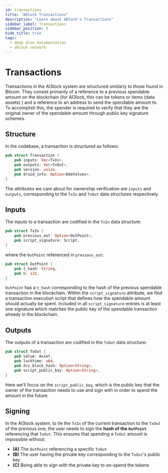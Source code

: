```yaml
---
id: transactions
title: "ABlock Transactions"
description: "Learn about ABlock's Transactions"
sidebar_label: Transactions
sidebar_position: 5
hide_title: true
tags:
  - deep dive documentation
  - ablock network
---
```


# Transactions
Transactions in the AI3lock system are structured similarly to those found in Bitcoin. They consist primarily of a reference to a previous spendable amount on the blockchain (for AI3lock, this can be tokens or items (data assets) ) and a reference to an address to send the spendable amount to. To accomplish this, the spender is required to verify that they are the original owner of the spendable amount through public key signature schemes.

## Structure

In the codebase, a transaction is structured as follows:

```rust
pub struct Transaction {
    pub inputs: Vec<TxIn>,
    pub outputs: Vec<TxOut>,
    pub version: usize,
    pub druid_info: Option<DdeValues>,
}
```

The attributes we care about for ownership verification are `inputs` and `outputs`, corresponding to the `TxIn` and `TxOut` data structures respectively.

## Inputs

The inputs to a transaction are codified in the `TxIn` data structure:

```rust
pub struct TxIn {
    pub previous_out: Option<OutPoint>,
    pub script_signature: Script,
}
```

 where the `OutPoint` referenced in `previous_out`:

```rust
pub struct OutPoint {
    pub t_hash: String,
    pub n: i32,
}
```
`OutPoint` has a `t_hash` corresponding to the hash of the previous spendable transaction in the blockchain. Within the `script_signature` attribute, we find a transaction execution script that defines how the spendable amount should actually be spent. Included in all `script_signature` entries is at least one signature which matches the public key of the spendable transaction already in the blockchain.

## Outputs

The outputs of a transaction are codified in the `TxOut` data structure:

```rust
pub struct TxOut {
    pub value: Asset,
    pub locktime: u64,
    pub drs_block_hash: Option<String>,
    pub script_public_key: Option<String>,
}
```

Here we'll focus on the `script_public_key`, which is the public key that the owner of the transaction needs to use and sign with in order to spend the amount in the future.

## Signing

In the AI3lock system, to tie the `TxIn` of the current transaction to the `TxOut` of the previous one, the user needs to sign the **hash of the `OutPoint`** referencing that `TxOut`. This ensures that spending a `TxOut` amount is impossible without:

- **(A)** The `OutPoint` referencing a specific `TxOut`
- **(B)** The user having the private key corresponding to the `TxOut`'s public key
- **(C)** Being able to sign with the private key to on-spend the tokens